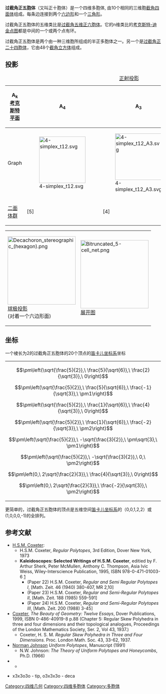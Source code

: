 {{Polytopebox
| name = 过截角正五胞体
| imagename = Schlegel half-solid bitruncated 5-cell.png
| caption = [[施莱格尔投影|施莱格尔投影]]
| polytope = 过截角正五胞体
| Type = [[均匀多胞体|均匀多胞体]]
| group_type = 
| Cell = 10 ([[截角四面体|''3.6.6'']]) [[Image:Truncated_tetrahedron.png|20px]]
| Face = 20 {3}<br/>20 {6}
| Edge = 60
| Vertice = 30
| Vertice_type = [[Image:Bitruncated_5-cell_verf.png|80px]]<BR>([[锲形体|锲形体]])
| Schläfli = t<sub>1,2</sub>{3,3,3}
| Coxeter_diagram = {{CDD|node|3|node_1|3|node_1|3|node}}<BR>or {{CDD|branch_11|3ab|nodes}}
| Coxeter_group = A<sub>4</sub>, <nowiki>[[3,3,3|3,3,3]]</nowiki>, order 240
| Index_references = ''[[Runcinated_pentachoron|5]]'' 6 ''[[Cantitruncated_5-cell|7]]''
| Symmetry_group = 
| dual = 
| Properties = [[Convex_polytope|convex]], [[isogonal_figure|isogonal]] [[isotoxal_figure|isotoxal]], [[Isochoric_figure|isochoric]]
}}
'''过截角正五胞体'''（又叫正十胞体）是一个四维多胞体, 由10个相同的三维胞[[截角四面体|截角四面体]]组成。每条边连接到两个[[六边形|六边形]]和一个[[三角形|三角形]]。

过截角正五胞体的五维类比是[[过截角五维正六胞体|过截角五维正六胞体]]。它的n维类比的[[考克斯特-迪金点图|考克斯特-迪金点图]]都是中间的一个或两个点有环。

过截角正五胞体是两个由一种三维胞所组成的半正多胞体之一。另一个是[[过截角正二十四胞体|过截角正二十四胞体]]，它由48个[[截角立方体|截角立方体]]组成。

== 投影 ==
{| class=wikitable
|+ [[正射投影|正射投影]]
|- align=center
!A<sub>k</sub><BR>[[考克斯特平面|考克斯特平面]]
!A<sub>4</sub>
!A<sub>3</sub>
!A<sub>2</sub>
|- align=center
!Graph
|[[File:4-simplex_t12.svg|150px]]
|[[File:4-simplex_t12_A3.svg|150px]]
|[[File:4-simplex_t12_A2.svg|150px]]
|- align=center
![[二面体群|二面体群]]
|[5]
|[4]
|[3]
|}

{| class=wikitable width=440
|[[File:Decachoron_stereographic_(hexagon).png|220px]]<BR>[[球极投影|球极投影]]<br>(对着一个六边形面)
|[[File:Bitruncated_5-cell_net.png|220px]]<BR>[[展开图|展开图]]
|}
== 坐标 ==

一个棱长为2的过截角正五胞体的20个顶点的[[笛卡儿坐标系|笛卡儿坐标系]]坐标

{| 
|
:<math>\pm\left(\sqrt{\frac{5}{2}},\ \frac{5}{\sqrt{6}},\  \frac{2}{\sqrt{3}},\  0\right)</math>
:<math>\pm\left(\sqrt{\frac{5}{2}},\ \frac{5}{\sqrt{6}},\  \frac{-1}{\sqrt{3}},\ \pm1\right)</math>
:<math>\pm\left(\sqrt{\frac{5}{2}},\ \frac{1}{\sqrt{6}},\  \frac{4}{\sqrt{3}},\  0\right)</math>
:<math>\pm\left(\sqrt{\frac{5}{2}},\ \frac{1}{\sqrt{6}},\  \frac{-2}{\sqrt{3}},\ \pm2\right)</math>
:<math>\pm\left(\sqrt{\frac{5}{2}},\ -\sqrt{\frac{3}{2}},\ \pm\sqrt{3},\         \pm1\right)</math>
:<math>\pm\left(\sqrt{\frac{5}{2}},\ -\sqrt{\frac{3}{2}},\ 0,\                   \pm2\right)</math>
:<math>\pm\left(0,\                  2\sqrt{\frac{2}{3}},\ \frac{4}{\sqrt{3}},\  0\right)</math>
:<math>\pm\left(0,\                  2\sqrt{\frac{2}{3}},\ \frac{-2}{\sqrt{3}},\ \pm2\right)</math>
|}

更简单的，过截角正五胞体的顶点是五维空间[[笛卡儿坐标系|笛卡儿坐标系]]的（0,0,1,2,2）或(1,0,0,0,-1)的全排列。

== 参考文献 ==
* [[Harold_Scott_MacDonald_Coxeter|H.S.M. Coxeter]]: 
** H.S.M. Coxeter, ''Regular Polytopes'', 3rd Edition, Dover New York, 1973 
** '''Kaleidoscopes: Selected Writings of H.S.M. Coxeter''', editied by F. Arthur Sherk, Peter McMullen, Anthony C. Thompson, Asia Ivic Weiss, Wiley-Interscience Publication, 1995, ISBN 978-0-471-01003-6 [http://www.wiley.com/WileyCDA/WileyTitle/productCd-0471010030.html] {{Wayback|url=http://www.wiley.com/WileyCDA/WileyTitle/productCd-0471010030.html |date=20160711140441 }}
*** (Paper 22) H.S.M. Coxeter, ''Regular and Semi Regular Polytopes I'', [Math. Zeit. 46 (1940) 380-407, MR 2,10]
*** (Paper 23) H.S.M. Coxeter, ''Regular and Semi-Regular Polytopes II'', [Math. Zeit. 188 (1985) 559-591]
*** (Paper 24) H.S.M. Coxeter, ''Regular and Semi-Regular Polytopes III'', [Math. Zeit. 200 (1988) 3-45]
*[[Coxeter|Coxeter]], ''The Beauty of Geometry: Twelve Essays'', Dover Publications, 1999, ISBN 0-486-40919-8 p.88 (Chapter 5: Regular Skew Polyhedra in three and four dimensions and their topological analogues, Proceedings of the London Mathematics Society, Ser. 2, Vol 43, 1937.) 
**Coxeter, H. S. M. ''Regular Skew Polyhedra in Three and Four Dimensions.'' Proc. London Math. Soc. 43, 33-62, 1937.
* [[Norman_Johnson_(mathematician)|Norman Johnson]] ''Uniform Polytopes'', Manuscript (1991)
** N.W. Johnson: ''The Theory of Uniform Polytopes and Honeycombs'', Ph.D. (1966)
*{{GlossaryForHyperspace | anchor=Pentachoron | title=Pentachoron}}
** {{PolyCell | urlname = section1.html| title = 1. Convex uniform polychora based on the pentachoron - Model 3}}
* {{KlitzingPolytopes|polychora.htm|4D|uniform polytopes (polychora)}} x3x3o3o - tip, o3x3x3o - deca

[[Category:四维几何|Category:四维几何]]
[[Category:四维多胞体|Category:四维多胞体]]
[[Category:多胞体|Category:多胞体]]